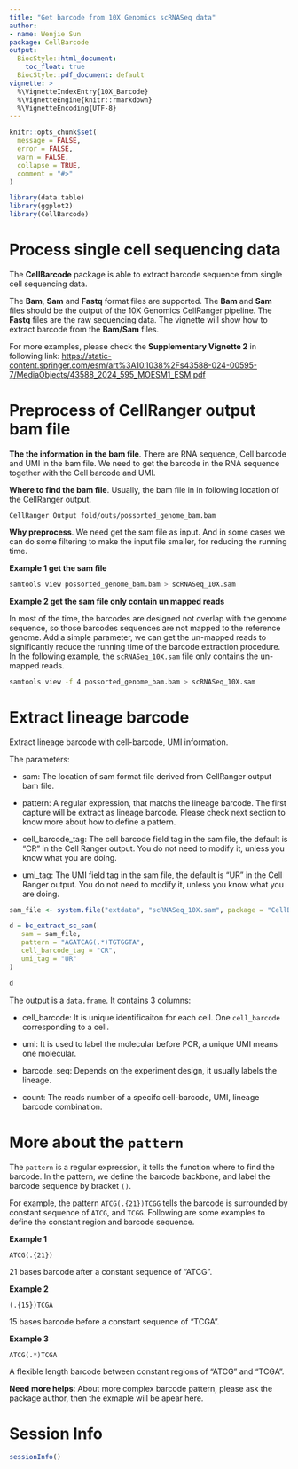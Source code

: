 ```yaml
---
title: "Get barcode from 10X Genomics scRNASeq data"
author: 
- name: Wenjie Sun
package: CellBarcode
output: 
  BiocStyle::html_document:
    toc_float: true
  BiocStyle::pdf_document: default
vignette: >
  %\VignetteIndexEntry{10X_Barcode}
  %\VignetteEngine{knitr::rmarkdown}
  %\VignetteEncoding{UTF-8}  
---
```


```r
knitr::opts_chunk$set(
  message = FALSE,
  error = FALSE,
  warn = FALSE,
  collapse = TRUE,
  comment = "#>"
)
```

```r
library(data.table)
library(ggplot2)
library(CellBarcode)
```

# Process single cell sequencing data

The **CellBarcode** package is able to extract barcode sequence from single cell sequencing data.

The **Bam**, **Sam** and **Fastq** format files are supported. 
The **Bam** and **Sam** files should be the output of the 10X Genomics CellRanger pipeline. 
The **Fastq** files are the raw sequencing data.
The vignette will show how to extract barcode from the **Bam/Sam** files.

For more examples, please check the **Supplementary Vignette 2** in following link: <https://static-content.springer.com/esm/art%3A10.1038%2Fs43588-024-00595-7/MediaObjects/43588_2024_595_MOESM1_ESM.pdf>

# Preprocess of CellRanger output bam file

**The the information in the bam file**. There are RNA sequence, Cell barcode and UMI in the bam file. We need to get the barcode in the RNA sequence together with the Cell barcode
and UMI. 

**Where to find the bam file**. Usually, the bam file in in following location of the CellRanger output.

`CellRanger Output fold/outs/possorted_genome_bam.bam`

**Why preprocess**. We need get the sam file as input. And in some cases we can do some filtering to make the input file smaller, for reducing the running time.

**Example 1 get the sam file**

```bash
samtools view possorted_genome_bam.bam > scRNASeq_10X.sam
```

**Example 2 get the sam file only contain un mapped reads**

In most of the time, the barcodes are designed not overlap with the genome sequence, so those barcodes sequences are not mapped to the reference genome. Add a simple parameter, we can get the un-mapped reads to significantly reduce the running time of the barcode extraction procedure. In the following example, the `scRNASeq_10X.sam` file only contains the un-mapped reads.

```bash
samtools view -f 4 possorted_genome_bam.bam > scRNASeq_10X.sam
```

# Extract lineage barcode

Extract lineage barcode with cell-barcode, UMI information.

The parameters:

- sam: The location of sam format file derived from CellRanger output bam file.

- pattern: A regular expression, that matchs the lineage barcode. The first capture will be extract as lineage barcode. Please check next section to know more about how to define a pattern.

- cell_barcode_tag: The cell barcode field tag in the sam file, the default is "CR" in the Cell Ranger output. You do not need to modify it, unless you know what you are doing.

- umi_tag: The UMI field tag in the sam file, the default is "UR" in the Cell Ranger output. You do not need to modify it, unless you know what you are doing.

```r
sam_file <- system.file("extdata", "scRNASeq_10X.sam", package = "CellBarcode")

d = bc_extract_sc_sam(
   sam = sam_file,
   pattern = "AGATCAG(.*)TGTGGTA",
   cell_barcode_tag = "CR",
   umi_tag = "UR"
)

d
```

The output is a `data.frame`. It contains 3 columns:

- cell_barcode: It is unique identificaiton for each cell. One `cell_barcode` corresponding to a cell.

- umi: It is used to label the molecular before PCR, a unique UMI means one molecular.

- barcode_seq: Depends on the experiment design, it usually labels the lineage.

- count: The reads number of a specifc cell-barcode, UMI, lineage barcode combination.

# More about the `pattern`

The `pattern` is a regular expression, it tells the function where
to find the barcode. In the pattern, we define the barcode backbone, and label the barcode sequence by bracket `()`.

For example, the pattern `ATCG(.{21})TCGG` tells the barcode is surrounded by constant sequence of `ATCG`, and `TCGG`. Following are some examples to define the constant region and barcode sequence.

**Example 1**

`ATCG(.{21})`

21 bases barcode after a constant sequence of "ATCG".

**Example 2**

`(.{15})TCGA`

15 bases barcode before a constant sequence of "TCGA".

**Example 3**

`ATCG(.*)TCGA`

A flexible length barcode between constant regions of "ATCG" and "TCGA".

**Need more helps**: About more complex barcode pattern, please ask the package author, then the exmaple will be apear here.

# Session Info

```r
sessionInfo()
```
